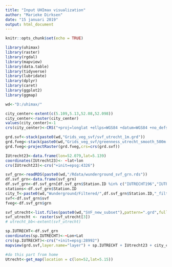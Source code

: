 ```yaml
---
title: "Input UHImax visualization"
author: "Marieke Dirksen"
date: "15 januari 2019"
output: html_document
---
```


```r
knitr::opts_chunk$set(echo = TRUE)
```



```r
library(uhimax)
library(raster)
library(rgdal)
library(mapview)
library(data.table)
library(tidyverse)
library(lubridate)
library(dplyr)
library(caret)
library(ggplot2)
library(ggmap)
```

```r
wd<-"D:/uhimax/"

city_center<-extent(c(5.109,5.13,52.08,52.098))
city_center<-raster(city_center)
values(city_center)<-1
crs(city_center)<-CRS("+proj=longlat +ellps=WGS84 +datum=WGS84 +no_defs")

grd.svf<-stack(paste0(wd,"Grids_veg_svf/svf_utrecht_1m.grd"))
grd.fveg<-stack(paste0(wd,"Grids_veg_svf/greenness_utrecht_smooth_500m.grd"))
grd.fveg<-projectRaster(grd.fveg,crs=crs(grd.svf))

IUtrecht23<-data.frame(lon=52.079,lat=5.139)
coordinates(IUtrecht23)<- ~lat+lon
crs(IUtrecht23)<-crs("+init=epsg:4326")

svf_grn<-readRDS(paste0(wd,"/Rdata/wunderground_svf_grn.rds"))
df.svf_grn<-data.frame(svf_grn)
df.svf_grn<-df.svf_grn[df.svf_grn$Station.ID %in% c("IUTRECHT196","IUTRECHT376","IUTRECHT299"),]
stations<-df.svf_grn$Station.ID
city_T<-paste0(wd,"Wunderground/Filtered/",df.svf_grn$Station.ID,"_filtered.rds")
svf<-df.svf_grn$svf
fveg<-df.svf_grn$grn

svf_utrecht<-list.files(paste0(wd,"SVF_new_subset"),pattern=".grd",full.names = TRUE)
svf_utrecht <- raster(svf_utrecht[3])
# utrecht_bb<-extent(svf_utrecht)

sp.IUTRECHT<-df.svf_grn
coordinates(sp.IUTRECHT)<-~Lon+Lat
crs(sp.IUTRECHT)<-crs("+init=epsg:28992")
mapview(grd.svf,layer.name="layer") + sp.IUTRECHT + IUtrecht23 + city_center + svf_utrecht
```

```r
#do this part from home
Utrecht<-get_map(location = c(lon=52,lat=5.15))

```